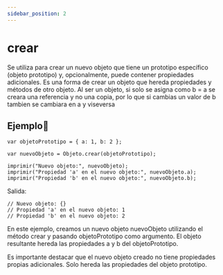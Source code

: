 ```yaml
---
sidebar_position: 2
---
```



# crear

Se utiliza para crear un nuevo objeto que tiene un prototipo específico (objeto prototipo) y, opcionalmente, puede contener propiedades adicionales. Es una forma de crear un objeto que hereda propiedades y métodos de otro objeto.
Al ser un objeto, si solo se asigna como b = a se creara una referencia y no una copia, por lo que si cambias un valor de b tambien se cambiara en a y viseversa


## Ejemplo📝

```dummy
var objetoPrototipo = { a: 1, b: 2 };

var nuevoObjeto = Objeto.crear(objetoPrototipo);

imprimir("Nuevo objeto:", nuevoObjeto);
imprimir("Propiedad 'a' en el nuevo objeto:", nuevoObjeto.a);
imprimir("Propiedad 'b' en el nuevo objeto:", nuevoObjeto.b);
```
Salida:

```dummy
// Nuevo objeto: {}
// Propiedad 'a' en el nuevo objeto: 1
// Propiedad 'b' en el nuevo objeto: 2
```
En este ejemplo, creamos un nuevo objeto nuevoObjeto utilizando el método crear y pasando objetoPrototipo como argumento. El objeto resultante hereda las propiedades a y b del objetoPrototipo.

Es importante destacar que el nuevo objeto creado no tiene propiedades propias adicionales. Solo hereda las propiedades del objeto prototipo.
